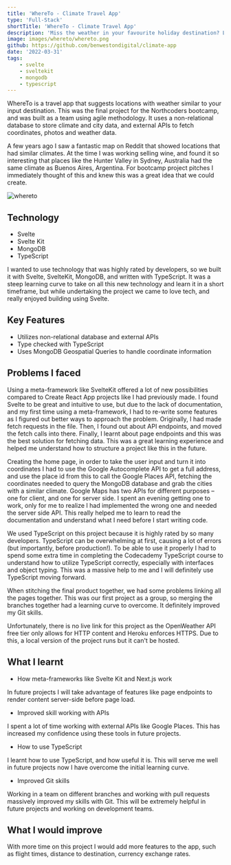 ```yaml
---
title: 'WhereTo - Climate Travel App'
type: 'Full-Stack'
shortTitle: 'WhereTo - Climate Travel App'
description: 'Miss the weather in your favourite holiday destination? Let WhereTo help you decide on your next vacation spot. Uses Svelte / Svelte Kit.'
image: images/whereto/whereto.png
github: https://github.com/benwestondigital/climate-app
date: '2022-03-31'
tags:
    - svelte
    - sveltekit
    - mongodb
    - typescript
---
```


WhereTo is a travel app that suggests locations with weather similar to your input destination. This was the final project for the Northcoders bootcamp, and was built as a team using agile methodology. It uses a non-relational database to store climate and city data, and external APIs to fetch coordinates, photos and weather data.

A few years ago I saw a fantastic map on Reddit that showed locations that had similar climates. At the time I was working selling wine, and found it so interesting that places like the Hunter Valley in Sydney, Australia had the same climate as Buenos Aires, Argentina. For bootcamp project pitches I immediately thought of this and knew this was a great idea that we could create.

![whereto](/images/whereto/whereto.png)

## Technology

- Svelte
- Svelte Kit
- MongoDB
- TypeScript

I wanted to use technology that was highly rated by developers, so we built it with Svelte, SvelteKit, MongoDB, and written with TypeScript.
It was a steep learning curve to take on all this new technology and learn it in a short timeframe, but while undertaking the project we came to love tech, and really enjoyed building using Svelte.

## Key Features

- Utilizes non-relational database and external APIs
- Type checked with TypeScript
- Uses MongoDB Geospatial Queries to handle coordinate information

## Problems I faced

Using a meta-framework like SvelteKit offered a lot of new possibilities compared to Create React App projects like I had previously made. I found Svelte to be great and intuitive to use, but due to the lack of documentation, and my first time using a meta-framework, I had to re-write some features as I figured out better ways to approach the problem. Originally, I had made fetch requests in the file. Then, I found out about API endpoints, and moved the fetch calls into there. Finally, I learnt about page endpoints and this was the best solution for fetching data. This was a great learning experience and helped me understand how to structure a project like this in the future.

Creating the home page, in order to take the user input and turn it into coordinates I had to use the Google Autocomplete API to get a full address, and use the place id from this to call the Google Places API, fetching the coordinates needed to query the MongoDB database and grab the cities with a similar climate. Google Maps has two APIs for different purposes – one for client, and one for server side. I spent an evening getting one to work, only for me to realize I had implemented the wrong one and needed the server side API. This really helped me to learn to read the documentation and understand what I need before I start writing code.

We used TypeScript on this project because it is highly rated by so many developers. TypeScript can be overwhelming at first, causing a lot of errors (but importantly, before production!). To be able to use it properly I had to spend some extra time in completing the Codecademy TypeScript course to understand how to utilize TypeScript correctly, especially with interfaces and object typing. This was a massive help to me and I will definitely use TypeScript moving forward.

When stitching the final product together, we had some problems linking all the pages together. This was our first project as a group, so merging the branches together had a learning curve to overcome. It definitely improved my Git skills.

Unfortunately, there is no live link for this project as the OpenWeather API free tier only allows for HTTP content and Heroku enforces HTTPS. Due to this, a local version of the project runs but it can't be hosted.

## What I learnt

- How meta-frameworks like Svelte Kit and Next.js work

In future projects I will take advantage of features like page endpoints to render content server-side before page load.

- Improved skill working with APIs

I spent a lot of time working with external APIs like Google Places. This has increased my confidence using these tools in future projects.

- How to use TypeScript

I learnt how to use TypeScript, and how useful it is. This will serve me well in future projects now I have overcome the initial learning curve.

- Improved Git skills

Working in a team on different branches and working with pull requests massively improved my skills with Git. This will be extremely helpful in future projects and working on development teams.

## What I would improve

With more time on this project I would add more features to the app, such as flight times, distance to destination, currency exchange rates.
